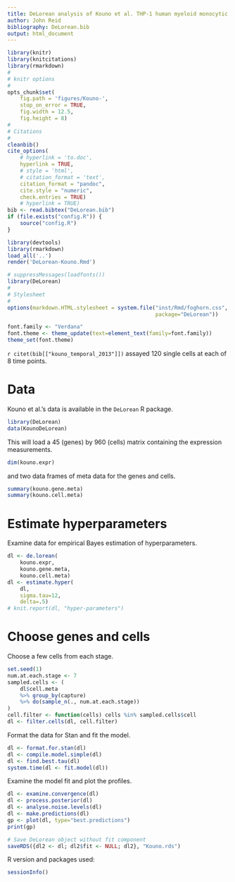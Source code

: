 ```yaml
---
title: DeLorean analysis of Kouno et al. THP-1 human myeloid monocytic leukemia data
author: John Reid
bibliography: DeLorean.bib
output: html_document
---
```


<!--
%\VignetteEngine{knitr::rmarkdown}
%\VignetteIndexEntry{DeLorean analysis of THP-1 human myeloid monocytic leukemia data}
-->


```r
library(knitr)
library(knitcitations)
library(rmarkdown)
#
# knitr options
#
opts_chunk$set(
    fig.path = 'figures/Kouno-',
    stop_on_error = TRUE,
    fig.width = 12.5,
    fig.height = 8)
#
# Citations
#
cleanbib()
cite_options(
    # hyperlink = 'to.doc',
    hyperlink = TRUE,
    # style = 'html',
    # citation_format = 'text',
    citation_format = "pandoc",
    cite.style = "numeric",
    check.entries = TRUE)
    # hyperlink = TRUE)
bib <- read.bibtex("DeLorean.bib")
if (file.exists("config.R")) {
    source("config.R")
}

```

```r
library(devtools)
library(rmarkdown)
load_all('..')
render('DeLorean-Kouno.Rmd')

```

```r
# suppressMessages(loadfonts())
library(DeLorean)
#
# Stylesheet
#
options(markdown.HTML.stylesheet = system.file("inst/Rmd/foghorn.css",
                                               package="DeLorean"))

```

```r
font.family <- "Verdana"
font.theme <- theme_update(text=element_text(family=font.family))
theme_set(font.theme)

```



`r citet(bib[["kouno_temporal_2013"]])` assayed 120 single cells at each
of 8 time points.


# Data

Kouno et al.'s data is available in the `DeLorean` R package.
```r
library(DeLorean)
data(KounoDeLorean)

```


This will load a 45 (genes) by 960 (cells) matrix containing the expression
measurements.
```r
dim(kouno.expr)
```
and two data frames of meta data for the genes and cells.
```r
summary(kouno.gene.meta)
summary(kouno.cell.meta)
```


# Estimate hyperparameters

Examine data for empirical Bayes estimation of hyperparameters.
```r
dl <- de.lorean(
    kouno.expr,
    kouno.gene.meta,
    kouno.cell.meta)
dl <- estimate.hyper(
    dl,
    sigma.tau=12,
    delta=.5)
# knit.report(dl, "hyper-parameters")

```


# Choose genes and cells

Choose a few cells from each stage.
```r
set.seed(1)
num.at.each.stage <- 7
sampled.cells <- (
    dl$cell.meta
    %>% group_by(capture)
    %>% do(sample_n(., num.at.each.stage))
)
cell.filter <- function(cells) cells %in% sampled.cells$cell
dl <- filter.cells(dl, cell.filter)
```


Format the data for Stan and fit the model.
```r
dl <- format.for.stan(dl)
dl <- compile.model.simple(dl)
dl <- find.best.tau(dl)
system.time(dl <- fit.model(dl))
```


Examine the model fit and plot the profiles.
```r
dl <- examine.convergence(dl)
dl <- process.posterior(dl)
dl <- analyse.noise.levels(dl)
dl <- make.predictions(dl)
gp <- plot(dl, type="best.predictions")
print(gp)

```


```r
# Save DeLorean object without fit component
saveRDS({dl2 <- dl; dl2$fit <- NULL; dl2}, "Kouno.rds")
```


R version and packages used:
```r
sessionInfo()
```
